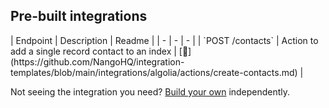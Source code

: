 
## Pre-built integrations

<AccordionGroup>


<Accordion title="Others">
| Endpoint | Description | Readme |
| - | - | - |
| `POST /contacts` | Action to add a single record contact to an index | [🔗](https://github.com/NangoHQ/integration-templates/blob/main/integrations/algolia/actions/create-contacts.md) |
</Accordion>

</AccordionGroup>

<Tip>Not seeing the integration you need? [Build your own](https://docs.nango.dev/guides/platform/functions) independently.</Tip>
